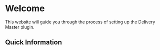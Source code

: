 
# Welcome

This website will guide you through the process of setting up the Delivery Master plugin.


## Quick Information

<Cards>
    <Card
        title="Terms of Service"
        href="https://tos.vedant.lol"
    />
    <Card
        title="Plugin Installation"
        href="/delivery/installation/plugin"
    />
</Cards>